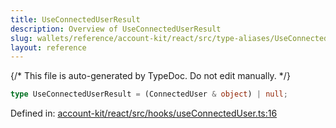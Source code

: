 ```yaml
---
title: UseConnectedUserResult
description: Overview of UseConnectedUserResult
slug: wallets/reference/account-kit/react/src/type-aliases/UseConnectedUserResult
layout: reference
---
```


{/* This file is auto-generated by TypeDoc. Do not edit manually. */}

```ts
type UseConnectedUserResult = (ConnectedUser & object) | null;
```

Defined in: [account-kit/react/src/hooks/useConnectedUser.ts:16](https://github.com/alchemyplatform/aa-sdk/blob/08ef11b1fc98663df6a97fa93722c7f14b33f1cc/account-kit/react/src/hooks/useConnectedUser.ts#L16)
